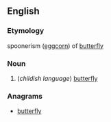 ==English==

===Etymology===
spoonerism ([[eggcorn]]) of [[butterfly]]

===Noun===
{{en-noun|flutterbies}}

# (''childish language'') [[butterfly]]

===Anagrams===
* [[butterfly#English|butterfly]]